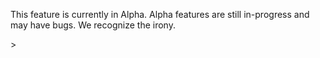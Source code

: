 <Alert>

This feature is currently in Alpha. Alpha features are still in-progress and may have bugs. We recognize the irony.

</Alert>>
